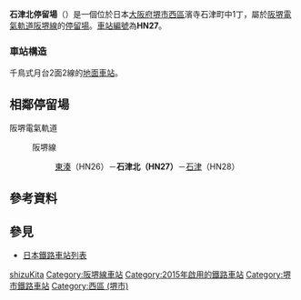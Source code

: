 {{日本車站資訊
|公司色     = #008040
|文字色     = 
|站名       = 石津北停留場
|圖片       = Ishizu-Kita Station (03) IMG 9752 R 20150201.JPG
|圖片說明   = 惠美須町方向月台（2015年2月1日）
|日文原名   = 石津北
|平假名     = いしづきた
|羅馬拼音   = ISHIZU-KITA
|電報略號   = 
|所在地     = {{JPN}}[[大阪府|大阪府]][[堺市|堺市]][[西區_(堺市)|西區]]濱寺石津町中1丁
|座標       = {{coord|34|33|36.4|N|135|27|31.7|E|type:railwaystation_region:JP-27|display=inline,title}}
|車站構造   = 地面車站
|月台配置   = 對向式 2面2線
|啟用年月日 = 2015年（平成27年）2月1日
|廢站年月日 = 
|乘客人數   = 
|上下車人次 = 
|統計年度   = 
|轉車       = 
|備註       = 
|adjacent = {{Adjacent stations|system=阪堺電氣軌道|line=阪堺線|left=東湊|right=石津|note-left=HN26<br />0.7km|note-mid=<span style="background-color:#ffffff; color:#000000; border:1px solid #000000; text-align:center;"> HN27 </span><br />距離[[惠美須町站|惠美須町]]11.6km<br />距離[[天王寺站|天王寺站前]]11.4km|note-right=HN28<br />0.6km}}
}}
'''石津北停留場'''（{{jpn|j=石津北停留場|hg=いしづきたていりゅうじょう|rm=Ishizu-Kita teiryūjō|f=y}}）是一個位於日本[[大阪府|大阪府]][[堺市|堺市]][[西區_(堺市)|西區]]濱寺石津町中1丁，屬於[[阪堺電氣軌道|阪堺電氣軌道]][[阪堺線|阪堺線]]的[[鐵路車站|停留場]]。[[車站編號|車站編號]]為'''HN27'''。

=== 車站構造 ===
千鳥式月台2面2線的[[地面車站|地面車站]]。

== 相鄰停留場 ==
; 阪堺電氣軌道
: {{Color|green|■}}阪堺線
:: [[東湊停留場|東湊]]（HN26）－'''石津北（HN27）'''－[[石津停留場|石津]]（HN28）

== 參考資料 ==
{{Reflist}}

== 參見 ==
* [[日本鐵路車站列表|日本鐵路車站列表]]

{{阪堺線}}
{{DEFAULTSORT:Ishizu-Kita}}
[[Category:日本鐵路車站_I|shizuKita]]
[[Category:阪堺線車站|Category:阪堺線車站]]
[[Category:2015年啟用的鐵路車站|Category:2015年啟用的鐵路車站]]
[[Category:堺市鐵路車站|Category:堺市鐵路車站]]
[[Category:西區_(堺市)|Category:西區 (堺市)]]